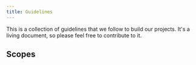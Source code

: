 ```yaml
---
title: Guidelines
---
```



This is a collection of guidelines that we follow to build our projects. It's a living document, so please feel free to contribute to it.

## Scopes

<DocCardList />
